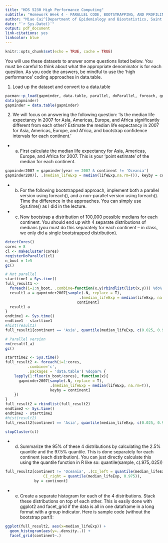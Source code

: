 ```yaml
---
title: "HDS 5230 High Performance Computing"
subtitle: "Homework Week 4 - PARALLEL CODE, BOOTSTRAPPING, AND PROFILING"
author: "Miao Cai^[Department of Epidemiology and Biostatistics, Saint Louis University. Email address [miao.cai@slu.edu](miao.cai@slu.edu)]"
date: "`r Sys.Date()`"
output: pdf_document
link-citations: yes
linkcolor: blue
---
```


```r
knitr::opts_chunk$set(echo = TRUE, cache = TRUE)
```

You will use these datasets to answer some questions listed below. You must be careful to think about what the appropriate denominator is for each question. As you code the answers, be mindful to use the ‘high performance’ coding approaches in data.table.

1) Load up the dataset and convert to a data.table

```r
pacman::p_load(gapminder, data.table, parallel, doParallel, foreach, ggplot2)
data(gapminder)
gapminder = data.table(gapminder)
```

2) We will focus on answering the following question: ‘Is the median life expectancy in 2007 for Asia, Americas, Europe, and Africa significantly different from each other? Estimate the median life expectancy in 2007 for Asia, Americas, Europe, and Africa, and bootstrap confidence intervals for each continent.’
  - a. First calculate the median life expectancy for Asia, Americas, Europe, and
Africa for 2007. This is your ‘point estimate’ of the median for each continent.

```r
gapminder2007 = gapminder[year == 2007 & continent != 'Oceania']
gapminder2007[, .(median_lifeExp = median(lifeExp,na.rm=T)), keyby = continent]
```

  - b. For the following bootstrapped approach, implement both a parallel version using foreach(), and a non-parallel version using foreach(). Time the difference in the approaches. You can simply use Sys.time() as I did in the lecture. 
  - c. Now bootstrap a distribution of 100,000 possible medians for each continent. You should end up with 4 separate distributions of medians (you must do this separately for each continent – in class, we only did a single bootstrapped distribution).

```r
detectCores()
cores = 8
cl <- makeCluster(cores)
registerDoParallel(cl)
n_boot = 1e5
gc()

# Not parallel
starttime1 = Sys.time()
full_result1 <- 
  foreach(i=1:n_boot, .combine=function(x,y)rbindlist(list(x,y))) %do% {
  result1_a = gapminder2007[sample(.N, replace = T),
                                 .(median_lifeExp = median(lifeExp, na.rm=T)), 
                                continent]
  result1_a
}
endtime1 <- Sys.time()
endtime1 - starttime1
#hist(result1)
full_result1[continent == 'Asia', quantile(median_lifeExp, c(0.025, 0.975))]

# Parallel version
rm(result1_a)
gc()

starttime2 <- Sys.time()
full_result2 <- foreach(i=1:cores,
          .combine='c',
          .packages = 'data.table') %dopar% {
    lapply(1:floor(n_boot/cores), function(x){
      gapminder2007[sample(.N, replace = T),
                    .(median_lifeExp = median(lifeExp, na.rm=T)), 
                    keyby = continent]
    })
}
full_result2 = rbindlist(full_result2)
endtime2 <- Sys.time()
endtime2 - starttime2
#hist(result2)
full_result2[continent == 'Asia', quantile(median_lifeExp, c(0.025, 0.975))]

stopCluster(cl)
```

  - d. Summarize the 95% of these 4 distributions by calculating the 2.5% quantile and the 97.5% quantile. This is done separately for each continent (each distribution). You can just directly calculate this using the quantile function in R like so: quantile(sample, c(.975,.025))
  
```r
full_result2[continent != 'Oceania', .(CI_left = quantile(median_lifeExp, 0.025),
                 CI_right = quantile(median_lifeExp, 0.975)), 
             by = continent]
```
  
  
  - e. Create a separate histogram for each of the 4 distributions. Stack these distributions on top of each other. This is easily done with ggplot2 and facet_grid if the data is all in one dataframe in a long format with a group indicator. Here is sample code (without the bootstrap part!):

```r
ggplot(full_result2, aes(x=median_lifeExp)) + 
  geom_histogram(aes(y=..density..)) + 
  facet_grid(continent~.)
```

